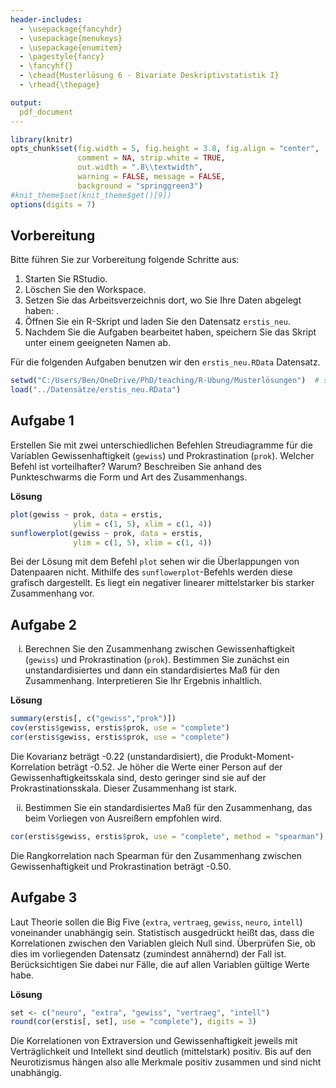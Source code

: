 ```yaml
---
header-includes:
  - \usepackage{fancyhdr}
  - \usepackage{menukeys}
  - \usepackage{enumitem}
  - \pagestyle{fancy}
  - \fancyhf{}
  - \chead{Musterlösung 6 - Bivariate Deskriptivstatistik I}
  - \rhead{\thepage}

output:
  pdf_document
---
```


```r
library(knitr)
opts_chunk$set(fig.width = 5, fig.height = 3.8, fig.align = "center", 
               comment = NA, strip.white = TRUE, 
               out.width = ".8\\textwidth",
               warning = FALSE, message = FALSE, 
               background = "springgreen3")
#knit_theme$set(knit_theme$get()[9])
options(digits = 7)
```

## Vorbereitung

Bitte führen Sie zur Vorbereitung folgende Schritte aus:

1.  Starten Sie RStudio.
2.  Löschen Sie den Workspace. 
3.  Setzen Sie das Arbeitsverzeichnis dort, wo Sie Ihre Daten abgelegt haben: \menu{Session > Set Working Directory > Choose Directory}.
3.  Öffnen Sie ein R-Skript und laden Sie den Datensatz `erstis_neu`.
4.  Nachdem Sie die Aufgaben bearbeitet haben, speichern Sie das Skript unter einem geeigneten Namen ab.

Für die folgenden Aufgaben benutzen wir den `erstis_neu.RData` Datensatz.

```r
setwd("C:/Users/Ben/OneDrive/PhD/teaching/R-Übung/Musterlösungen")  # set wd in source file location
load("../Datensätze/erstis_neu.RData")
```

## Aufgabe 1 

Erstellen Sie mit zwei unterschiedlichen Befehlen Streudiagramme für die Variablen Gewissenhaftigkeit (`gewiss`) und Prokrastination (`prok`). Welcher Befehl ist vorteilhafter? Warum? 
Beschreiben Sie anhand des Punkteschwarms die Form und Art des Zusammenhangs.

**Lösung**

```r
plot(gewiss ~ prok, data = erstis, 
              ylim = c(1, 5), xlim = c(1, 4))
sunflowerplot(gewiss ~ prok, data = erstis, 
              ylim = c(1, 5), xlim = c(1, 4))
```

Bei der Lösung mit dem Befehl `plot` sehen wir die Überlappungen von Datenpaaren nicht. Mithilfe des `sunflowerplot`-Befehls  werden diese grafisch dargestellt. 
Es liegt ein negativer linearer mittelstarker bis starker Zusammenhang vor.

## Aufgabe 2

(i) Berechnen Sie den Zusammenhang zwischen Gewissenhaftigkeit (`gewiss`) und Prokrastination (`prok`). Bestimmen Sie zunächst ein unstandardisiertes und dann ein standardisiertes Maß für den Zusammenhang. Interpretieren Sie Ihr Ergebnis inhaltlich.

**Lösung**

```r
summary(erstis[, c("gewiss","prok")])
cov(erstis$gewiss, erstis$prok, use = "complete")
cor(erstis$gewiss, erstis$prok, use = "complete")
```
Die Kovarianz beträgt -0.22 (unstandardisiert), die Produkt-Moment-Korrelation beträgt -0.52.
Je höher die Werte einer Person auf der Gewissenhaftigkeitsskala sind, desto geringer sind sie auf der Prokrastinationsskala. Dieser Zusammenhang ist stark.

(ii) Bestimmen Sie ein standardisiertes Maß für den Zusammenhang, das beim Vorliegen von Ausreißern empfohlen wird.

```r
cor(erstis$gewiss, erstis$prok, use = "complete", method = "spearman")
```
Die Rangkorrelation nach Spearman für den Zusammenhang zwischen Gewissenhaftigkeit und Prokrastination beträgt -0.50.

## Aufgabe 3

Laut Theorie sollen die Big Five (`extra`, `vertraeg`, `gewiss`, `neuro`, `intell`) voneinander unabhängig sein. Statistisch ausgedrückt heißt das, dass die Korrelationen zwischen den Variablen gleich Null sind. Überprüfen Sie, ob dies im vorliegenden Datensatz (zumindest annähernd) der Fall ist. Berücksichtigen Sie dabei nur Fälle, die auf allen Variablen gültige Werte habe.

**Lösung**

```r
set <- c("neuro", "extra", "gewiss", "vertraeg", "intell")
round(cor(erstis[, set], use = "complete"), digits = 3)
```

Die Korrelationen von Extraversion und Gewissenhaftigkeit jeweils mit Verträglichkeit und Intellekt sind deutlich (mittelstark) positiv. Bis auf den Neurotizismus hängen also alle Merkmale positiv zusammen und sind nicht unabhängig.







